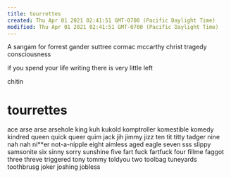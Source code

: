 ```yaml
---
title: tourrettes
created: Thu Apr 01 2021 02:41:51 GMT-0700 (Pacific Daylight Time)
modified: Thu Apr 01 2021 02:41:51 GMT-0700 (Pacific Daylight Time)
---
```

A sangam for forrest gander
suttree cormac mccarthy
christ tragedy consciousness

if you spend your life writing
there is very little left

chitin

# tourrettes
ace arse arse arsehole
king kuh kukold komptroller komestible komedy kindred
queen quick queer quim
jack jih jimmy jizz
ten tit titty tadger
nine nah nah ni**er not-a-nipple
eight aimless aged eagle
seven sss slippy samsonite
six sinny sorry sunshine
five fart fuck fartfuck
four fillme faggot
three threve triggered tony tommy toldyou
two toolbag tuneyards toothbrusg
joker joshing jobless